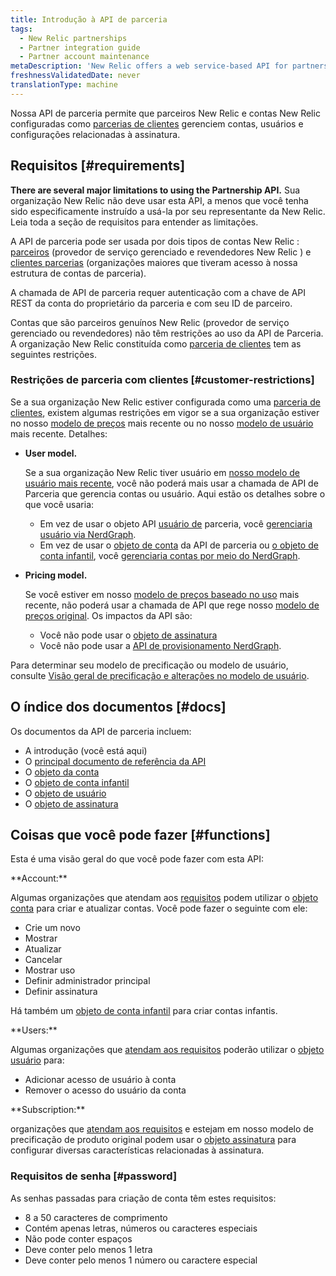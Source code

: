 ```yaml
---
title: Introdução à API de parceria
tags:
  - New Relic partnerships
  - Partner integration guide
  - Partner account maintenance
metaDescription: 'New Relic offers a web service-based API for partners to create, edit, upgrade, downgrade, and cancel New Relic accounts on behalf of their customers.'
freshnessValidatedDate: never
translationType: machine
---
```


Nossa API de parceria permite que parceiros New Relic e contas New Relic configuradas como [parcerias de clientes](/docs/new-relic-partnerships/partner-integration-guide/partner-account-maintenance/partnership-accounts-users-subscriptions/#partnerships) gerenciem contas, usuários e configurações relacionadas à assinatura.

## Requisitos [#requirements]

<DNT>**There are several major limitations to using the Partnership API.**</DNT> Sua organização New Relic não deve usar esta API, a menos que você tenha sido especificamente instruído a usá-la por seu representante da New Relic. Leia toda a seção de requisitos para entender as limitações.

A API de parceria pode ser usada por dois tipos de contas New Relic : [parceiros](/docs/new-relic-partnerships/partner-integration-guide/partner-account-maintenance/partnership-accounts-users-subscriptions/#partnerships) (provedor de serviço gerenciado e revendedores New Relic ) e [clientes parcerias](/docs/new-relic-partnerships/partner-integration-guide/partner-account-maintenance/partnership-accounts-users-subscriptions/#partnerships) (organizações maiores que tiveram acesso à nossa estrutura de contas de parceria).

A chamada de API de parceria requer autenticação com a chave de API REST da conta do proprietário da parceria e com seu ID de parceiro.

Contas que são parceiros genuínos New Relic (provedor de serviço gerenciado ou revendedores) não têm restrições ao uso da API de Parceria. A organização New Relic constituída como [parceria de clientes](/docs/new-relic-partnerships/partner-integration-guide/partner-account-maintenance/partnership-accounts-users-subscriptions/#partnerships) tem as seguintes restrições.

### Restrições de parceria com clientes [#customer-restrictions]

Se a sua organização New Relic estiver configurada como uma [parceria de clientes](/docs/new-relic-partnerships/partner-integration-guide/partner-account-maintenance/partnership-accounts-users-subscriptions/#partnerships), existem algumas restrições em vigor se a sua organização estiver no nosso [modelo de preços](/docs/accounts/original-accounts-billing/original-product-based-pricing/overview-changes-pricing-user-model/#pricing-plans) mais recente ou no nosso [modelo de usuário](/docs/accounts/original-accounts-billing/original-product-based-pricing/overview-user-models) mais recente. Detalhes:

* <DNT>**User model.**</DNT>

  Se a sua organização New Relic tiver usuário em [nosso modelo de usuário mais recente](/docs/accounts/original-accounts-billing/original-product-based-pricing/overview-user-models), você não poderá mais usar a chamada de API de Parceria que gerencia contas ou usuário. Aqui estão os detalhes sobre o que você usaria:

  * Em vez de usar o objeto API [usuário de](/docs/new-relic-partnerships/partnerships/partner-api/partnership-api-user-object) parceria, você [gerenciaria usuário via NerdGraph](/docs/apis/nerdgraph/examples/nerdgraph-manage-users).
  * Em vez de usar o [objeto de conta](/docs/new-relic-partnerships/partnerships/partner-api/partnership-api-account-object) da API de parceria ou [o objeto de conta infantil](/docs/new-relic-partnerships/partnerships/partner-api/partnership-api-sub-account-object), você [gerenciaria contas por meio do NerdGraph](/docs/apis/nerdgraph/examples/manage-accounts-nerdgraph).

* <DNT>**Pricing model.**</DNT>

  Se você estiver em nosso [modelo de preços baseado no uso](/docs/accounts/original-accounts-billing/original-product-based-pricing/overview-changes-pricing-user-model/#pricing-plans) mais recente, não poderá usar a chamada de API que rege nosso [modelo de preços original](/docs/accounts/original-accounts-billing/original-product-based-pricing/overview-changes-pricing-user-model/#pricing-plans). Os impactos da API são:

  * Você não pode usar o [objeto de assinatura](/docs/new-relic-partnerships/partnerships/partner-api/partnership-api-subscription-object/)
  * Você não pode usar a [API de provisionamento NerdGraph](/docs/apis/nerdgraph/tutorials/provisions-your-subscriptions-nerdgraph/).

Para determinar seu modelo de precificação ou modelo de usuário, consulte [Visão geral de precificação e alterações no modelo de usuário](/docs/accounts/original-accounts-billing/original-product-based-pricing/overview-changes-pricing-user-model).

## O índice dos documentos [#docs]

Os documentos da API de parceria incluem:

* A introdução (você está aqui)
* O [principal documento de referência da API](/docs/new-relic-partnerships/partnerships/partner-api/partner-api-reference)
* O [objeto da conta](/docs/new-relic-partnerships/partnerships/partner-api/partnership-api-account-object)
* O [objeto de conta infantil](/docs/new-relic-partnerships/partnerships/partner-api/partnership-api-sub-account-object)
* O [objeto de usuário](/docs/new-relic-partnerships/partnerships/partner-api/partnership-api-user-object)
* O [objeto de assinatura](/docs/new-relic-partnerships/partnerships/partner-api/partnership-api-subscription-object)

## Coisas que você pode fazer [#functions]

Esta é uma visão geral do que você pode fazer com esta API:

<DNT>
  **Account:**
</DNT>

Algumas organizações que atendam aos [requisitos](#requirements) podem utilizar o [objeto conta](/docs/new-relic-partnerships/partnerships/partner-api/partnership-api-account-object/) para criar e atualizar contas. Você pode fazer o seguinte com ele:

* Crie um novo
* Mostrar
* Atualizar
* Cancelar
* Mostrar uso
* Definir administrador principal
* Definir assinatura

Há também um [objeto de conta infantil](/docs/new-relic-partnerships/partnerships/partner-api/partnership-api-sub-account-object) para criar contas infantis.

<DNT>
  **Users:**
</DNT>

Algumas organizações que [atendam aos requisitos](#customer-restrictions) poderão utilizar o [objeto usuário](/docs/new-relic-partnerships/partnerships/partner-api/partnership-api-user-object) para:

* Adicionar acesso de usuário à conta
* Remover o acesso do usuário da conta

<DNT>
  **Subscription:**
</DNT>

organizações que [atendam aos requisitos](#customer-restrictions) e estejam em nosso modelo de precificação de produto original podem usar o [objeto assinatura](/docs/new-relic-partnerships/partnerships/partner-api/partnership-api-subscription-object) para configurar diversas características relacionadas à assinatura.

### Requisitos de senha [#password]

As senhas passadas para criação de conta têm estes requisitos:

* 8 a 50 caracteres de comprimento
* Contém apenas letras, números ou caracteres especiais
* Não pode conter espaços
* Deve conter pelo menos 1 letra
* Deve conter pelo menos 1 número ou caractere especial